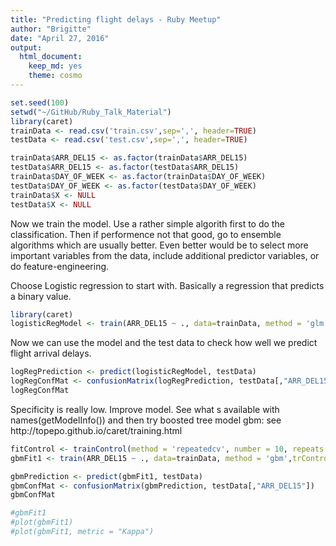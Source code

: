 ```yaml
---
title: "Predicting flight delays - Ruby Meetup"
author: "Brigitte"
date: "April 27, 2016"
output: 
  html_document: 
    keep_md: yes
    theme: cosmo
---
```


```r
set.seed(100)
setwd("~/GitHub/Ruby_Talk_Material")
library(caret)
trainData <- read.csv('train.csv',sep=',', header=TRUE)
testData <- read.csv('test.csv',sep=',', header=TRUE)

trainData$ARR_DEL15 <- as.factor(trainData$ARR_DEL15)
testData$ARR_DEL15 <- as.factor(testData$ARR_DEL15)
trainData$DAY_OF_WEEK <- as.factor(trainData$DAY_OF_WEEK)
testData$DAY_OF_WEEK <- as.factor(testData$DAY_OF_WEEK)
trainData$X <- NULL
testData$X <- NULL

```



Now we train the model. Use a rather simple algorith first to do the classification. Then if performence not that good, go to ensemble algorithms which are usually better. Even better would be to select more important variables from the data, include additional predictor variables, or do feature-engineering.

Choose Logistic regression to start with. Basically a regression that predicts a binary value. 
```r
library(caret)
logisticRegModel <- train(ARR_DEL15 ~ ., data=trainData, method = 'glm', family = 'binomial') #the dot here stands for 'all available variables, i.e. all columns', glm is generalized linear regression, we want logistic regression, i.e. set family to binomial

```

Now we can use the model and the test data to check how well we predict flight arrival delays.

```r
logRegPrediction <- predict(logisticRegModel, testData)
logRegConfMat <- confusionMatrix(logRegPrediction, testData[,"ARR_DEL15"])
logRegConfMat

```

Specificity is really low. Improve model.
See what s available with names(getModelInfo()) and then try boosted tree model gbm:
see http://topepo.github.io/caret/training.html

```r
fitControl <- trainControl(method = 'repeatedcv', number = 10, repeats = 10)
gbmFit1 <- train(ARR_DEL15 ~ ., data=trainData, method = 'gbm',trControl = fitControl,verbose = FALSE)

gbmPrediction <- predict(gbmFit1, testData)
gbmConfMat <- confusionMatrix(gbmPrediction, testData[,"ARR_DEL15"])
gbmConfMat

#gbmFit1
#plot(gbmFit1)
#plot(gbmFit1, metric = "Kappa")
```




